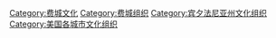 [[Category:费城文化|Category:费城文化]]
[[Category:费城组织|Category:费城组织]]
[[Category:宾夕法尼亚州文化组织|Category:宾夕法尼亚州文化组织]]
[[Category:美国各城市文化组织|Category:美国各城市文化组织]]